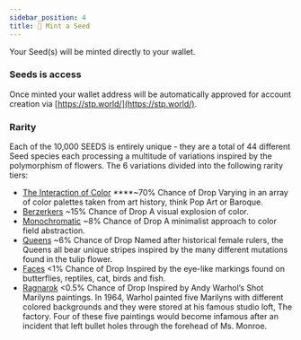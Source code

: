 ```yaml
---
sidebar_position: 4
title: 🧩 Mint a Seed
---
```


<head>
  <meta property="og:title" content="🌱 (stp) seeds 🌱" />
  <meta
    property="og:description"
    content="Seeds is a collection of NFTs created by Serving the People’s founder artist Lucien Smith. The primary purpose of Seeds is to support the Serving the People organization. Think of Seeds as a lifetime membership to our organization, by being a Seeds holder you are participating in the formation of a creator community."
  />
  <meta property="og:image" content="img/green.jpeg" />
</head>


Your Seed(s) will be minted directly to your wallet.

<MintSeed />

### Seeds is access

Once minted your wallet address will be automatically approved for account creation via [https://stp.world/](https://stp.world/).

### Rarity

Each of the 10,000 SEEDS is entirely unique - they are a total of 44 different Seed species each processing a multitude of variations inspired by the polymorphism of flowers. The 6 variations divided into the following rarity tiers:

- [The Interaction of Color](https://opensea.io/collection/seeds-luciensmith?search[sortAscending]=true&search[sortBy]=PRICE&search[stringTraits][0][name]=Type&search[stringTraits][0][values][0]=Interaction%20of%20Color) \*\*\*\*~70% Chance of Drop Varying in an array of color palettes taken from art history, think Pop Art or Baroque.
- [Berzerkers](https://opensea.io/collection/seeds-luciensmith?search[sortAscending]=true&search[sortBy]=PRICE&search[stringTraits][0][name]=Type&search[stringTraits][0][values][0]=Berzerkers) ~15% Chance of Drop A visual explosion of color.
- [Monochromatic](https://opensea.io/collection/seeds-luciensmith?search[sortAscending]=true&search[sortBy]=PRICE&search[stringTraits][0][name]=Type&search[stringTraits][0][values][0]=Monochromatic) ~8% Chance of Drop A minimalist approach to color field abstraction.
- [Queens](https://opensea.io/collection/seeds-luciensmith?search[sortAscending]=true&search[sortBy]=PRICE&search[stringTraits][0][name]=Type&search[stringTraits][0][values][0]=Queens) ~6% Chance of Drop Named after historical female rulers, the Queens all bear unique stripes inspired by the many different mutations found in the tulip flower.
- [Faces](https://opensea.io/collection/seeds-luciensmith?search[sortAscending]=true&search[sortBy]=PRICE&search[stringTraits][0][name]=Type&search[stringTraits][0][values][0]=Faces) <1% Chance of Drop Inspired by the eye-like markings found on butterflies, reptiles, cat, birds and fish.
- [Ragnarok](https://opensea.io/collection/seeds-luciensmith?search[sortAscending]=true&search[sortBy]=PRICE&search[stringTraits][0][name]=Type&search[stringTraits][0][values][0]=Ragnarok) <0.5% Chance of Drop Inspired by Andy Warhol’s Shot Marilyns paintings. In 1964, Warhol painted five Marilyns with different colored backgrounds and they were stored at his famous studio loft, The factory. Four of these five paintings would become infamous after an incident that left bullet holes through the forehead of Ms. Monroe.
